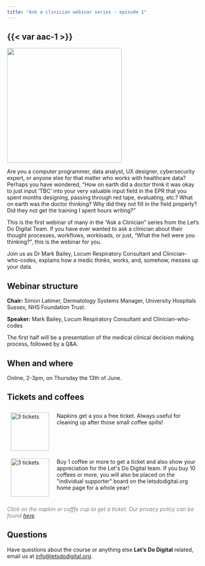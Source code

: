 ```yaml
---
title: "Ask a clinician webinar series - episode 1"
---
```


## {{< var aac-1 >}}

![](/media/a-pill-in-each-hand.jpg){height=300px fig-align="center" fig-alt="A pill in each outstretched hand of a male doctor"}

Are you a computer programmer, data analyst, UX designer, cybersecurity expert, or anyone else for that matter who works with healthcare data? Perhaps you have wondered, "How on earth did a doctor think it was okay to just input 'TBC' into your very valuable input field in the EPR that you spent months designing, passing through red tape, evaluating, etc.? What on earth was the doctor thinking? Why did they not fill in the field properly? Did they not get the training I spent hours writing?"

This is the first webinar of many in the "Ask a Clinician" series from the Let’s Do Digital Team. If you have ever wanted to ask a clinician about their thought processes, workflows, workloads, or just, "What the hell were you thinking?", this is the webinar for you.

Join us as Dr Mark Bailey, Locum Respiratory Consultant and Clinician-who-codes, explains how a medic thinks, works, and, somehow, messes up your data.


## Webinar structure

**Chair:** Simon Latimer, Dermatology Systems Manager, University Hospitals Sussex, NHS Foundation Trust.

**Speaker:** Mark Bailey, Locum Respiratory Consultant and Clinician-who-codes

The first half will be a presentation of the medical clinical decision making process, followed by a Q&A.


## When and where

Online, 2-3pm, on Thursday the 13th of June.


## Tickets and coffees


```{=html}
<div style="display: flex; flex-direction: column; width: 100%;">
    <div style="display: flex; flex-direction: row;">
        <div style="display: flex; flex-direction: column; width: 20%; padding: 10px;">
            <a href="https://www.buymeacoffee.com/letsdodigital/e/243960" style="display: flex; justify-content: center;">
                <img src="/media/green-napkin.png" alt="3 tickets" style="height: 100px;">
            </a>
        </div>
        <div style="display: flex; flex-direction: column; width: 80%; padding: 10px;">
            Napkins get a you a free ticket. Always useful for cleaning up after those small coffee spills!
        </div>
    </div>
    <div style="display: flex; flex-direction: row;">
        <div style="display: flex; flex-direction: column; width: 20%; padding: 10px;">
            <a href="https://www.buymeacoffee.com/letsdodigital/e/243971" style="display: flex; justify-content: center;">
                <img src="/media/white-paper-coffee-cup.jpg" alt="3 tickets" style="height: 100px;">
            </a>
        </div>
        <div style="display: flex; flex-direction: column; width: 80%; padding: 10px;">
            Buy 1 coffee or more to get a  ticket and also show your appreciation for the Let's Do Digital team. If you buy 10 coffees or more, you will also be placed on the "individual supporter" board on the letsdodigital.org home page for a whole year!
        </div>
    </div>
</div>

<p style="color: grey; font-style: italic;">
Click on the napkin or cofffe cup to get a ticket. Our privacy policy can be found <a href="https://letsdodigital.org/privacy-policy.html">here</a>.
</p>

```


## Questions

Have questions about the course or anything else **Let's Do Digital** related, email us at [info@letsdodigital.org](mailto:info@letsdodigital.org).


<!--## Many thanks

Many thanks to

**Dr Kim Pramanik** ([https://www.linkedin.com/in/drkimpramanik/](https://www.linkedin.com/in/drkimpramanik/))

For providing the Let's Do Digital team with access to her Zoom account to enable this course to run virtually.-->